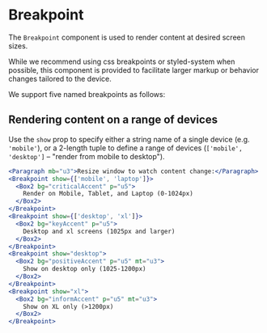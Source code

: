 
<Meta component={Breakpoint} title="Docs/Components/Content/Breakpoint" />

# Breakpoint

The `Breakpoint` component is used to render content at desired screen sizes.

While we recommend using css breakpoints or styled-system when possible, this component is provided to facilitate larger markup or behavior changes tailored to the device.

We support five named breakpoints as follows:

<NamedBreakpointTable />

## Rendering content on a range of devices

Use the `show` prop to specify either a string name of a single device (e.g. `'mobile'`), or a 2-length tuple to define a range of devices (`['mobile', 'desktop']` &ndash; "render from mobile to desktop").

```jsx
<Paragraph mb="u3">Resize window to watch content change:</Paragraph>
<Breakpoint show={['mobile', 'laptop']}>
  <Box2 bg="criticalAccent" p="u5">
    Render on Mobile, Tablet, and Laptop (0-1024px)
  </Box2>
</Breakpoint>
<Breakpoint show={['desktop', 'xl']}>
  <Box2 bg="keyAccent" p="u5">
    Desktop and xl screens (1025px and larger)
  </Box2>
</Breakpoint>
<Breakpoint show="desktop">
  <Box2 bg="positiveAccent" p="u5" mt="u3">
    Show on desktop only (1025-1200px)
  </Box2>
</Breakpoint>
<Breakpoint show="xl">
  <Box2 bg="informAccent" p="u5" mt="u3">
    Show on XL only (>1200px)
  </Box2>
</Breakpoint>
```
